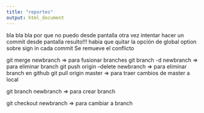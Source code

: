 ```yaml
---
title: "reportes"
output: html_document
---
```


bla bla bla
por que no puedo desde pantalla
otra vez intentar hacer un commit desde pantalla
resulto!!! habia que quitar la opción de global option sobre
sign in cada commit
Se remueve el conflicto

git merge newbranch => para fusionar branches
git branch -d newbranch => para eliminar branch
git push origin --delete newbranch => para eliminar branch en github
git pull origin master => para traer cambios de master a local

git branch newbranch => para crear branch

git checkout newbranch => para cambiar a branch
